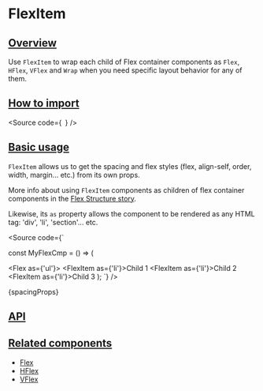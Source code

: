 

<Meta of={Stories} />

# FlexItem

## [Overview](#overview)

Use `FlexItem` to wrap each child of Flex container components as `Flex`, `HFlex`,
`VFlex` and `Wrap` when you need specific layout behavior for any of them.

## [How to import](#how-to-import)

<Source
  code={`
`}
/>

## [Basic usage](#basic-usage)

<Canvas of={Stories.Base} />

`FlexItem` allows us to get the spacing and flex styles (flex, align-self, order, width, margin... etc.)
from its own props.

<Canvas of={FlexStories.FlexAndFlexItems} />

More info about using `FlexItem` components as children of flex container
components in the [Flex Structure story](?path=/docs/public-atoms-flex-docs--page#structure).

Likewise, its `as` property allows the component to be rendered as any HTML tag:
'div', 'li', 'section'... etc.

<Source
  code={`

const MyFlexCmp = () => (

<Flex as={'ul'}>
  <FlexItem as={'li'}>Child 1</FlexItem>
  <FlexItem as={'li'}>Child 2</FlexItem>
  <FlexItem as={'li'}>Child 3</FlexItem>
</Flex>
); `} />

<Markdown>{spacingProps}</Markdown>

## [API](#api)

<ArgTypes of={Stories} />

## [Related components](#related-components)

- [Flex](?path=/docs/components-core-layout-flex-flex--docs)
- [HFlex](?path=/docs/components-core-layout-flex-hflex--docs)
- [VFlex](?path=/docs/components-core-layout-flex-vflex--docs)
